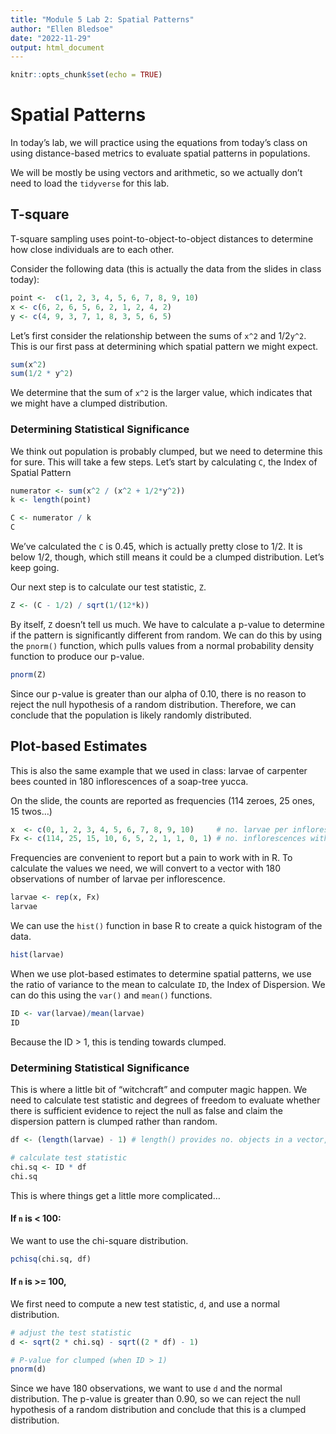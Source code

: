 ```yaml
---
title: "Module 5 Lab 2: Spatial Patterns"
author: "Ellen Bledsoe"
date: "2022-11-29"
output: html_document
---
```


```r
knitr::opts_chunk$set(echo = TRUE)
```

# Spatial Patterns

In today's lab, we will practice using the equations from today's class on using distance-based metrics to evaluate spatial patterns in populations.

We will be mostly be using vectors and arithmetic, so we actually don't need to load the `tidyverse` for this lab.

## T-square

T-square sampling uses point-to-object-to-object distances to determine how close individuals are to each other.

Consider the following data (this is actually the data from the slides in class today):

```r
point <-  c(1, 2, 3, 4, 5, 6, 7, 8, 9, 10)
x <- c(6, 2, 6, 5, 6, 2, 1, 2, 4, 2)
y <- c(4, 9, 3, 7, 1, 8, 3, 5, 6, 5)
```

Let's first consider the relationship between the sums of `x^2` and 1/2`y^2`. This is our first pass at determining which spatial pattern we might expect.

```r
sum(x^2)
sum(1/2 * y^2)
```

We determine that the sum of `x^2` is the larger value, which indicates that we might have a clumped distribution.

### Determining Statistical Significance

We think out population is probably clumped, but we need to determine this for sure. This will take a few steps. Let's start by calculating `C`, the Index of Spatial Pattern

```r
numerator <- sum(x^2 / (x^2 + 1/2*y^2))
k <- length(point)

C <- numerator / k
C
```

We've calculated the `C` is 0.45, which is actually pretty close to 1/2. It is below 1/2, though, which still means it could be a clumped distribution. Let's keep going.

Our next step is to calculate our test statistic, `Z`.

```r
Z <- (C - 1/2) / sqrt(1/(12*k))
```

By itself, `Z` doesn't tell us much. We have to calculate a p-value to determine if the pattern is significantly different from random. We can do this by using the `pnorm()` function, which pulls values from a normal probability density function to produce our p-value.

```r
pnorm(Z)
```

Since our p-value is greater than our alpha of 0.10, there is no reason to reject the null hypothesis of a random distribution. Therefore, we can conclude that the population is likely randomly distributed.

## Plot-based Estimates

This is also the same example that we used in class: larvae of carpenter bees counted in 180 inflorescences of a soap-tree yucca.

On the slide, the counts are reported as frequencies (114 zeroes, 25 ones, 15 twos...)

```r
x  <- c(0, 1, 2, 3, 4, 5, 6, 7, 8, 9, 10)     # no. larvae per inflorescence
Fx <- c(114, 25, 15, 10, 6, 5, 2, 1, 1, 0, 1) # no. inflorescences with x larvae
```

Frequencies are convenient to report but a pain to work with in R. To calculate the values we need, we will convert to a vector with 180 observations of number of larvae per inflorescence.

```r
larvae <- rep(x, Fx)
larvae
```

We can use the `hist()` function in base R to create a quick histogram of the data.

```r
hist(larvae)
```

When we use plot-based estimates to determine spatial patterns, we use the ratio of variance to the mean to calculate `ID`, the Index of Dispersion. We can do this using the `var()` and `mean()` functions.

```r
ID <- var(larvae)/mean(larvae)
ID    
```

Because the ID \> 1, this is tending towards clumped.

### Determining Statistical Significance

This is where a little bit of "witchcraft" and computer magic happen. We need to calculate test statistic and degrees of freedom to evaluate whether there is sufficient evidence to reject the null as false and claim the dispersion pattern is clumped rather than random.

```r
df <- (length(larvae) - 1) # length() provides no. objects in a vector, so sample size (n)

# calculate test statistic
chi.sq <- ID * df
chi.sq
```

This is where things get a little more complicated...

#### If `n` is \< 100:

We want to use the chi-square distribution.

```r
pchisq(chi.sq, df)
```

#### If `n` is \>= 100,

We first need to compute a new test statistic, `d`, and use a normal distribution.

```r
# adjust the test statistic 
d <- sqrt(2 * chi.sq) - sqrt((2 * df) - 1)

# P-value for clumped (when ID > 1)
pnorm(d)
```

Since we have 180 observations, we want to use `d` and the normal distribution. The p-value is greater than 0.90, so we can reject the null hypothesis of a random distribution and conclude that this is a clumped distribution.
